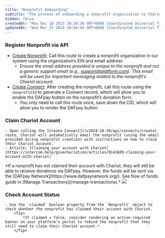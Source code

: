 ```yaml
---
title: "Nonprofit Onboarding"
subtitle: "The process of onboarding a nonprofit organization to Chariot"
hidden: false
createdAt: "Mon Dec 18 2023 20:30:30 GMT+0000 (Coordinated Universal Time)"
updatedAt: "Wed Mar 27 2024 18:04:44 GMT+0000 (Coordinated Universal Time)"
---
```


<Steps>

###  Register Nonprofit via API

- [Create Nonprofit](/v2024-10-30/api/nonprofits/create): Call this route to create a nonprofit organization in our system using the organization’s EIN and email address
    - *Ensure the email address provided is unique to the nonprofit and not a generic support email (e.g., support@platform.com). This email will be used for important messaging related to the nonprofit’s Chariot account.*
- [Create Connect](/v2024-10-30/api/connects/create): After creating the nonprofit, call this route using the `nonprofitId` to generate a Connect record, which will allow you to enable the DAFpay button on the nonprofit’s donation form.
    - You only need to call this route once, save down the CID, which will allow you to render the DAFpay button

### Claim Chariot Account
    - Upon calling the [Create Connect](/v2024-10-30/api/connects/create) route, Chariot will automatically email the nonprofit (using the email provided during nonprofit creation) with instructions on how to claim their Chariot account.
    - Article: [Claiming your account with Chariot](https://intercom.help/givechariot/en/articles/9141609-claiming-your-account-with-chariot)

<Note>
*If a nonprofit has not claimed their account with Chariot, they will still be able to receive donations via DAFpay.
However, the funds will be sent via the [DAFpay Network](https://www.dafpaynetwork.org/).
See flow of funds guide in [Manage Transactions](/manage-transactions).*
</Note>

<Frame caption="Claim account email from Chariot">
    <img src='../../images/claim-account-reference-gb.png' />
</Frame>

### Check Account Status

    - Use the `claimed` boolean property from the `Nonprofit` object to check whether the nonprofit has claimed their account with Chariot.
        <Tip>
            *If claimed = false, consider rendering an action-required banner on your platform’s portal to remind the nonprofit that they still need to claim their Chariot account.*
        </Tip>

</Steps>
